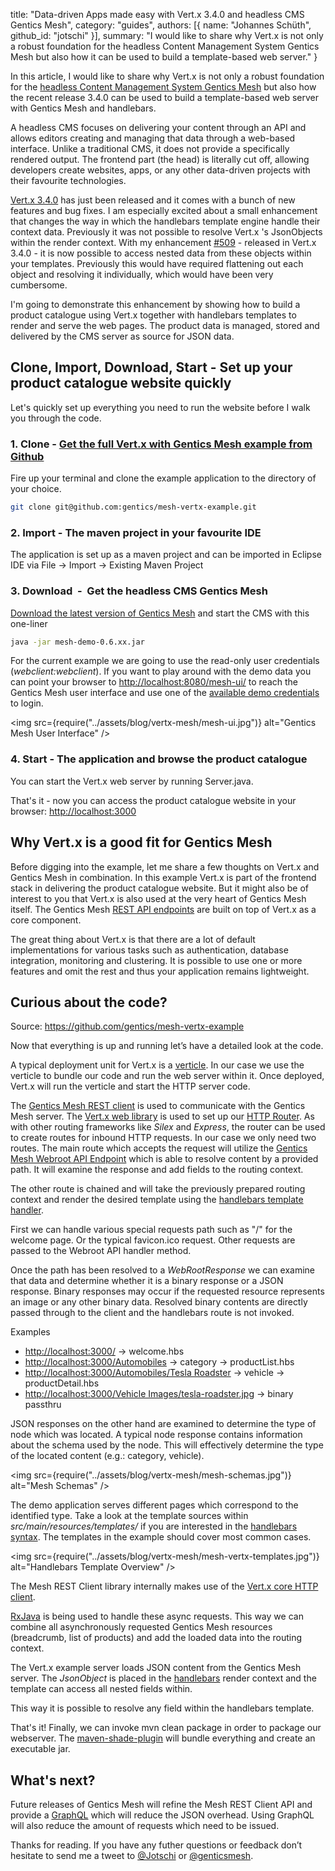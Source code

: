 
  title: "Data-driven Apps made easy with Vert.x 3.4.0 and headless CMS Gentics Mesh",
  category: "guides",
  authors: [{
    name: "Johannes Schüth",
    github_id: "jotschi"
  }],
  summary: "I would like to share why Vert.x is not only a robust foundation for the headless Content Management System Gentics Mesh but also how it can be used to build a template-based web server."
}

In this article, I would like to share why Vert.x is not only a robust foundation for the [headless Content Management System Gentics Mesh](http://getmesh.io/) but also how the recent release 3.4.0 can be used to build a template-based web server with Gentics Mesh and handlebars.

A headless CMS focuses on delivering your content through an API and allows editors creating and managing that data through a web-based interface. Unlike a traditional CMS, it does not provide a specifically rendered output. The frontend part (the head) is literally cut off, allowing developers create websites, apps, or any other data-driven projects with their favourite technologies.

[Vert.x 3.4.0](http://vertx.io/blog/vert-x-3-4-0-is-released/) has just been released and it comes with a bunch of new features and bug fixes. I am especially excited about a small enhancement that changes the way in which the handlebars template engine handle their context data. Previously it was not possible to resolve Vert.x 's JsonObjects within the render context. With my enhancement [#509](https://github.com/vert-x3/vertx-web/pull/509) - released in Vert.x 3.4.0 - it is now possible to access nested data from these objects within your templates. Previously this would have required flattening out each object and resolving it individually, which would have been very cumbersome.

I'm going to demonstrate this enhancement by showing how to build a product catalogue using Vert.x together with handlebars templates to render and serve the web pages. The product data is managed, stored and delivered by the CMS server as source for JSON data.

## Clone, Import, Download, Start - Set up your product catalogue website quickly

Let's quickly set up everything you need to run the website before I walk you through the code.

### 1.  Clone - [Get the full Vert.x with Gentics Mesh example from Github](https://github.com/gentics/mesh-vertx-example)

Fire up your terminal and clone the example application to the directory of your choice.

```bash
git clone git@github.com:gentics/mesh-vertx-example.git
```

### 2. Import - The maven project in your favourite IDE

The application is set up as a maven project and can be imported in Eclipse IDE via File → Import → Existing Maven Project

### 3. Download  -  Get the headless CMS Gentics Mesh

[Download the latest version of Gentics Mesh](http://getmesh.io/Download) and start the CMS with this one-liner

```bash
java -jar mesh-demo-0.6.xx.jar
```

For the current example we are going to use the read-only user credentials (_webclient:webclient_).
If you want to play around with the demo data you can point your browser to <http://localhost:8080/mesh-ui/> to reach the Gentics Mesh user interface and use one of the [available demo credentials](http://getmesh.io/docs/beta/getting-started.html#_startup) to login.

<img src={require("../assets/blog/vertx-mesh/mesh-ui.jpg")} alt="Gentics Mesh User Interface" />

### 4. Start - The application and browse the product catalogue

You can start the Vert.x web server by running Server.java.

That's it - now you can access the product catalogue website in your browser: <http://localhost:3000>

## Why Vert.x is a good fit for Gentics Mesh

Before digging into the example, let me share a few thoughts on Vert.x and Gentics Mesh in combination. In this example Vert.x is part of the frontend stack in delivering the product catalogue website. But it might also be of interest to you that Vert.x is also used at the very heart of Gentics Mesh itself. The Gentics Mesh [REST API endpoints](http://getmesh.io/docs/beta/raml/) are built on top of Vert.x as a core component.

The great thing about Vert.x is that there are a lot of default implementations for various tasks such as authentication, database integration, monitoring and clustering. It is possible to use one or more features and omit the rest and thus your application remains lightweight.

## Curious about the code?

Source: <https://github.com/gentics/mesh-vertx-example>

Now that everything is up and running let’s have a detailed look at the code.

A typical deployment unit for Vert.x is a [verticle](http://vertx.io/docs/vertx-core/java/#_verticles). In our case we use the verticle to bundle our code and run the web server within it. Once deployed, Vert.x will run the verticle and start the HTTP server code.

<Gist url="https://gist.github.com/Jotschi/39fc0d3fcd45122eafe68d61bea4c120" file="main.java" />

The [Gentics Mesh REST client](http://getmesh.io/docs/beta/#_java_rest_client) is used to communicate with the Gentics Mesh server. The [Vert.x web library](http://vertx.io/docs/vertx-web/java/) is used to set up our [HTTP Router](http://vertx.io/docs/vertx-web/java/#_basic_vert_x_web_concepts). As with other routing frameworks like _Silex_ and _Express_, the router can be used to create routes for inbound HTTP requests. In our case we only need two routes. The main route which accepts the request will utilize the [Gentics Mesh Webroot API Endpoint](http://getmesh.io/docs/beta/#_webroot) which is able to resolve content by a provided path. It will examine the response and add fields to the routing context.

The other route is chained and will take the previously prepared routing context and render the desired template using the [handlebars template handler](http://vertx.io/docs/vertx-web/java/#_templates).

<Gist url="https://gist.github.com/Jotschi/39fc0d3fcd45122eafe68d61bea4c120" file="start.java" />

First we can handle various special requests path such as "/" for the welcome page. Or the typical favicon.ico request. Other requests are passed to the Webroot API handler method.

<Gist url="https://gist.github.com/Jotschi/39fc0d3fcd45122eafe68d61bea4c120" file="pathHandler.java" />

Once the path has been resolved to a _WebRootResponse_ we can examine that data and determine whether it is a binary response or a JSON response. Binary responses may occur if the requested resource represents an image or any other binary data. Resolved binary contents are directly passed through to the client and the handlebars route is not invoked.

Examples

* [http://localhost:3000/](http://localhost:3000/) → welcome.hbs
* [http://localhost:3000/Automobiles](http://localhost:3000/Automobiles) → category → productList.hbs
* [http://localhost:3000/Automobiles/Tesla Roadster](http://localhost:3000/Automobiles/Tesla%20Roadster) → vehicle → productDetail.hbs
* [http://localhost:3000/Vehicle Images/tesla-roadster.jpg](http://localhost:3000/Vehicle%20Images/tesla-roadster.jpg) → binary passthru

JSON responses on the other hand are examined to determine the type of node which was located. A typical node response contains information about the schema used by the node. This will effectively determine the type of the located content (e.g.: category, vehicle).

<Gist url="https://gist.github.com/Jotschi/39fc0d3fcd45122eafe68d61bea4c120" file="routeHandler.java" />

<img src={require("../assets/blog/vertx-mesh/mesh-schemas.jpg")} alt="Mesh Schemas" />

The demo application serves different pages which correspond to the identified type.
Take a look at the template sources within _src/main/resources/templates/_ if you are interested in the [handlebars syntax](http://handlebarsjs.com/). 
The templates in the example should cover most common cases.   

<img src={require("../assets/blog/vertx-mesh/mesh-vertx-templates.jpg")} alt="Handlebars Template Overview" />

The Mesh REST Client library internally makes use of the [Vert.x core HTTP client](http://vertx.io/docs/vertx-core/java/#_creating_an_http_client).

[RxJava](https://github.com/ReactiveX/RxJava) is being used to handle these async requests. This way we can combine all asynchronously requested Gentics Mesh resources (breadcrumb, list of products) and add the loaded data into the routing context.

The Vert.x example server loads JSON content from the Gentics Mesh server. The _JsonObject_ is placed in the [handlebars](https://github.com/jknack/handlebars.java) render context and the template can access all nested fields within.

This way it is possible to resolve any field within the handlebars template.

<Gist url="https://gist.github.com/Jotschi/39fc0d3fcd45122eafe68d61bea4c120" file="template.example" />

That's it! Finally, we can invoke mvn clean package in order to package our webserver. The [maven-shade-plugin](https://maven.apache.org/plugins/maven-shade-plugin/) will bundle everything and create an executable jar.

## What's next?

Future releases of Gentics Mesh will refine the Mesh REST Client API and provide a [GraphQL](http://graphql.org/) which will reduce the JSON overhead. Using GraphQL will also reduce the amount of requests which need to be issued.

Thanks for reading. If you have any futher questions or feedback don’t hesitate to send me a tweet to [@Jotschi](https://twitter.com/Jotschi/) or [@genticsmesh](https://twitter.com/genticsmesh/).
